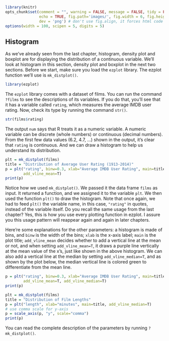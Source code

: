 ```r
library(knitr)
opts_chunk$set(comment = "", warning = FALSE, message = FALSE, tidy = FALSE,
               echo = TRUE, fig.path='images/', fig.width = 6, fig.height = 6, 
               dev = 'png') # don't use fig.align, it forces html code for img
options(width = 100, scipen = 5, digits = 5)
```

## Histogram

As we've already seen from the last chapter, histogram, density plot and boxplot are for displaying the distribution of a continuous variable. We'll look at histogram in this section, density plot and boxplot in the next two sections. Before we start, make sure you load the `ezplot` library. The ezplot function we'll use is `mk_distplot()`.
```r
library(ezplot)
```

The `ezplot` library comes with a dataset of films. You can run the command `?films` to see the descriptions of its variables. If you do that, you'll see that it has a variable called `rating`, which measures the average IMDB user rating. Now, check its type by running the command `str()`.
```r
str(films$rating)
```

The output `num` says that R treats it as a numeric variable. A numeric variable can be discrete (whole numbers) or continuous (decimal numbers). From the first few data values (6.2, 4.7, ...) shown in the output, it's clear that `rating` is continuous. And we can draw a histogram to help us understand its distribution.
```r
plt = mk_distplot(films)
title = "Distribution of Average User Rating (1913-2014)"
p = plt("rating", binw=0.3, xlab="Average IMDB User Rating", main=title,
        add_vline_mean=T) 
print(p)
```

Notice how we used `mk_distplot()`. We passed it the data frame `films` as input. It returned a function, and we assigned it to the variable `plt`. We then used the function `plt()` to draw the histogram. Note that once again, we had to feed `plt()` the variable name, in this case, `"rating"` in quotes, instead of the variable itself. Do you recall the same usage from the last chapter? Yes, this is how you use every plotting function in ezplot. I assure you this usage pattern will reappear again and again in later chapters. 

Here're some explanations for the other parameters: a histogram is made of bins, and `binw` is the width of the bins; `xlab` is the x-axis label; `main` is the plot title; `add_vline_mean` decides whether to add a vertical line at the mean or not, and when setting `add_vline_mean=T`, it draws a purple line vertically at the mean value of the x's, just like shown in the above histogram. We can also add a vertical line at the median by setting `add_vline_median=T`, and as shown by the plot below, the median vertical line is colored green to differentiate from the mean line.

```r
p = plt("rating", binw=0.3, xlab="Average IMDB User Rating", main=title,
        add_vline_mean=T, add_vline_median=T) 
print(p)
```



```r
plt = mk_distplot(films)
title = "Distribution of Film Lengths"
p = plt("length", xlab="minutes", main=title, add_vline_median=T)
# use comma scale for y-axis
p = scale_axis(p, "y", scale="comma")
print(p)
```


You can read the complete description of the parameters by running `?mk_distplot()`.

